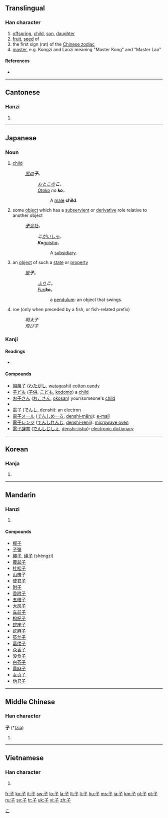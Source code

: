 ==Translingual==
{{stroke order|type=animate}}

===Han character===
{{Han char|rn=39|rad=子|as=00|sn=3|four=1740<sub>7</sub>|canj=弓木 (ND|ids=⿻[[了]][[一]])}}

# [[offspring]], [[child]], [[son]], [[daughter]]
# [[fruit]], [[seed]] of
# the first sign (rat) of the [[Wikipedia:Chinese zodiac|Chinese zodiac]]
# [[master]], e.g. Kongzi and Laozi meaning "Master Kong" and "Master Lao"

====References====
* {{Han ref|kx=0277.010|dkj=06930|dj=0543.150|hdz=21006.060|uh=5B50|ud=23376|bh=A46C|bd=42092}}

----

==Cantonese==

===Hanzi===
{{yue-hanzi|jyut=[[zi2]]|y=[[ji2]]}}

# {{defn|Cantonese|sort=子00}}

----

==Japanese==

===Noun===
{{ja-noun|k|hira=こ|rom=ko}}

# [[child]]
#: ''[[男]]の'''子'''。''
#:: ''[[おとこ]]の'''こ'''。''
#:: ''[[otoko|Otoko]] no '''ko'''。''
#::: A [[male]] '''child'''.
# some [[object]] which has a [[subservient]] or [[derivative]] role relative to another object
#: ''[[子会社|'''子'''会社]]。''
#:: '''''こ'''[[かいしゃ|がいしゃ]]。''
#:: '''''Ko'''[[kaisha|gaisha]]。''
#::: A [[subsidiary]].
# an [[object]] of such a [[state]] or [[property]]
#: ''[[振]]'''子'''。''
#:: ''[[ふり]]'''こ'''。''
#:: ''[[furi|Furi]]'''ko'''。''
#::: a [[pendulum]]: an object that swings.
# roe (only when preceded by a fish, or fish-related prefix)
#: ''明太子''
#: ''飛び子''

===Kanji===
{{ja-kanji|grade=1|rs=子00}}

====Readings====
* {{ja-readings|on=[[し]] ([[shi]]), [[す]] ([[su]])|kun=[[こ]] ([[ko]]), [[ね]] ([[ne]])}}

====Compounds====
* [[綿菓子]] ([[わたがし]], [[watagashi]]) [[cotton candy]]
* [[子ども]] ([[子供]], [[こども]], [[kodomo]]) a [[child]]
* [[お子さん]] ([[おこさん]], [[okosan]]) your/someone's [[child]]
* {{term|子犬||[[puppy]]|tr=[[こいぬ]], [[koinu]]|sc=Jpan|lang=ja}}
* [[電子]] ([[でんし]], [[denshi]]): an [[electron]]
* [[電子メール]] ([[でんしめーる]], [[denshi-mēru]]): [[e-mail]]
* [[電子レンジ]] ([[でんしれんじ]], [[denshi-renji]]): [[microwave oven]]
* [[電子辞書]] ([[でんしじしょ]], [[denshi-jisho]]): [[electronic dictionary]]

[[Category:ja:Family|こ]]

----

==Korean==

===Hanja===
{{ko-hanja|hangeul=자|eumhun=아들|rv=ja|mr=cha}}

# {{defn|Korean|sort=子00}}

----

==Mandarin==

===Hanzi===
{{cmn-hanzi|pin=[[zǐ]] ([[zi3]])|wg=[[tzu3|tzu<sup>3</sup>]]}}

# {{defn|Mandarin|sort=子00}}

====Compounds====
* [[椰子]]
* [[子彈]]
* [[繩子]], [[绳子]] (shéngzi)
* [[覆盆子]]
* [[杜松子]]
* [[山楂]]子
* [[使君子]]
* [[附子]]
* [[香附子]]
* [[五倍子]] 
* [[大风子]]
* [[车前子]]
* [[枸杞子]]
* [[蛇床子]] 
* [[蛇麻子]] 
* [[菟丝子]] 
* [[葛缕子]] 
* [[众香子]]
* [[没食子]]
* [[白芥子]] 
* [[蓖麻子]] 
* [[女贞子]]
* [[伪君子]]

----

==Middle Chinese==

===Han character===
'''子''' (*[[tziə̌]])<!--asterisk signifies that this is a reconstructed pronunciation-->

# {{defn|Middle Chinese|sort=子00}}

----

==Vietnamese==

===Han character===
{{vi-hantu|[[tử]], [[tí]], [[tở]]|rs=子00}}

# {{defn|Vietnamese|sort=子00}}

[[fr:子]]
[[ko:子]]
[[it:子]]
[[sw:子]]
[[lo:子]]
[[la:子]]
[[lt:子]]
[[li:子]]
[[hu:子]]
[[ms:子]]
[[ja:子]]
[[km:子]]
[[pl:子]]
[[pt:子]]
[[ru:子]]
[[sv:子]]
[[tr:子]]
[[uk:子]]
[[vi:子]]
[[zh:子]]